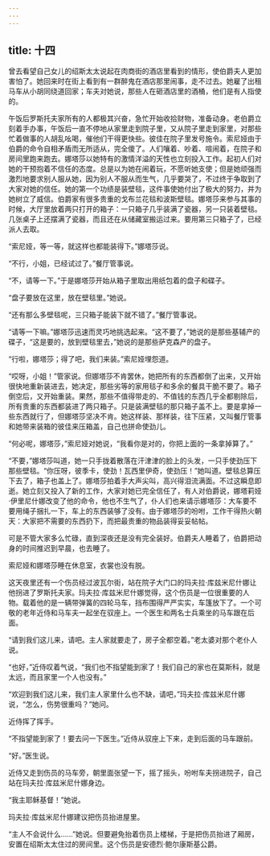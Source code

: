 ```yaml
---
---
---
```

title: 十四
---



曾去看望自己女儿的绍斯太太说起在肉商街的酒店里看到的情形，使伯爵夫人更加害怕了。她回来时在街上看到有一群醉鬼在酒店那里闹事，走不过去。她雇了出租马车从小胡同绕道回家；车夫对她说，那些人在砸酒店里的酒桶，他们是有人指使的。

午饭后罗斯托夫家所有的人都极其兴奋，急忙开始收拾财物，准备动身。老伯爵立刻着手办事，午饭后一直不停地从家里走到院子里，又从院子里走到家里，对那些忙着做事的人胡乱吆喝，催他们干得更快些。彼佳在院子里发号施令。索尼娅由于伯爵的命令自相矛盾而无所适从，完全傻了。人们嚷着、吵着、喧闹着，在院子和房间里跑来跑去。娜塔莎以她特有的激情洋溢的天性也立刻投入工作。起初人们对她的干预抱着不信任的态度。总是以为她在闹着玩，不愿听她支使；但是她顽强而激烈地要求别人服从她，因为别人不服从而生气，几乎要哭了，不过终于争取到了大家对她的信任。她的第一个功绩是装壁毯，这件事使她付出了极大的努力，并为她树立了威信。伯爵家有很多贵重的戈布兰花毯和波斯壁毯。娜塔莎来参与其事的时候，大厅里放着两只打开的箱子：一只箱子几乎装满了瓷器，另一只装着壁毯。几张桌子上还摆满了瓷器，而且还在从储藏室搬运过来。要用第三只箱子了，已经派人去取。

“索尼娅，等一等，就这样也都能装得下。”娜塔莎说。

“不行，小姐，已经试过了。”餐厅管事说。

“不，请等一下。”于是娜塔莎开始从箱子里取出用纸包着的盘子和碟子。

“盘子要放在这里，放在壁毯里。”她说。

“还有那么多壁毯呢，三只箱子能装下就不错了。”餐厅管事说。

“请等一下嘛。”娜塔莎迅速而灵巧地挑选起来。“这不要了，”她说的是那些基辅产的碟子，“这是要的，放到壁毯里去，”她说的是那些萨克森产的盘子。

“行啦，娜塔莎；得了吧，我们来装。”索尼娅埋怨道。

“哎呀，小姐！”管家说。但娜塔莎不肯罢休，她把所有的东西都倒了出来，又开始很快地重新装进去，她决定，那些劣等的家用毯子和多余的餐具干脆不要了。箱子倒空后，又开始重装。果然，那些不值得带走的、不值钱的东西几乎全都剔除后，所有贵重的东西都装进了两只箱子。只是装满壁毯的那只箱子盖不上。要是拿掉一些东西就行了，但娜塔莎坚决不肯。她这样装、那样装，往下压紧，又叫餐厅管事和她带来装箱的彼佳来压箱盖，自己也拼命使劲儿。

“何必呢，娜塔莎，”索尼娅对她说，“我看你是对的，你把上面的一条拿掉算了。”

“不要，”娜塔莎叫道，她一只手拢着散落在汗津津的脸上的头发，一只手使劲压下那些壁毯。“你压呀，彼季卡，使劲！瓦西里伊奇，使劲压！”她叫道。壁毯总算压下去了，箱子也盖上了。娜塔莎拍着手大声尖叫，高兴得泪流满面。不过这瞬息即逝。她立刻又投入了新的工作，大家对她已完全信任了，有人对伯爵说，娜塔莉娅·伊里尼什娜改变了他的命令，他也不生气了，仆人们也来请示娜塔莎：大车要不要用绳子捆扎一下，车上的东西装够了没有。由于娜塔莎的吩咐，工作干得热火朝天：大家把不需要的东西扔下，而把最贵重的物品装得妥妥帖帖。

可是不管大家多么忙碌，直到深夜还是没有完全装好。伯爵夫人睡着了，伯爵把动身的时间推迟到早晨，也去睡了。

索尼娅和娜塔莎睡在休息室，衣裳也没有脱。

这天夜里还有一个伤员经过波瓦尔街，站在院子大门口的玛夫拉·库兹米尼什娜让他拐进了罗斯托夫家。玛夫拉·库兹米尼什娜觉得，这个伤员是一位很重要的人物。载着他的是一辆带弹簧的四轮马车，挡布围得严严实实，车篷放下了。一个可敬的老年近侍和马车夫一起坐在驭座上。一个医生和两名士兵乘坐的马车跟在后面。

“请到我们这儿来，请吧。主人家就要走了，房子全都空着。”老太婆对那个老仆人说。

“也好，”近侍叹着气说，“我们也不指望能到家了！我们自己的家也在莫斯科，就是太远，而且家里一个人也没有。”

“欢迎到我们这儿来，我们主人家里什么也不缺，请吧，”玛夫拉·库兹米尼什娜说，“怎么，伤势很重吗？”她问。

近侍挥了挥手。

“不指望能到家了！要去问一下医生。”近侍从驭座上下来，走到后面的马车跟前。

“好。”医生说。

近侍又走到伤员的马车旁，朝里面张望一下，摇了摇头，吩咐车夫拐进院子，自己站在玛夫拉·库兹米尼什娜身边。

“我主耶稣基督！”她说。

玛夫拉·库兹米尼什娜建议把伤员抬进屋里。

“主人不会说什么……”她说。但要避免抬着伤员上楼梯，于是把伤员抬进了厢房，安置在绍斯太太住过的房间里。这个伤员是安德烈·鲍尔康斯基公爵。